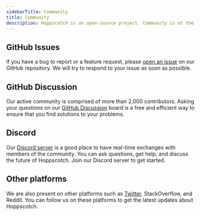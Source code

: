 ```yaml
---
sidebarTitle: Community
title: Community
description: Hoppscotch is an open-source project. Community is at the heart of everything we do.
---
```


## GitHub Issues

If you have a bug to report or a feature request, please [open an issue](https://github.com/hoppscotch/hoppscotch/issues/new/choose) on our GitHub repository. We will try to respond to your issue as soon as possible.

## GitHub Discussion

Our active community is comprised of more than 2,000 contributors. Asking your questions on our [GitHub Discussion](https://github.com/hoppscotch/hoppscotch/discussions) board is a free and efficient way to ensure that you find solutions to your problems.

## Discord

Our [Discord server](https://hoppscotch.io/discord) is a good place to have real-time exchanges with members of the community. You can ask questions, get help, and discuss the future of Hoppscotch. Join our Discord server to get started.

## Other platforms

We are also present on other platforms such as [Twitter](https://hoppscotch.io/twitter), StackOverflow, and Reddit. You can follow us on these platforms to get the latest updates about Hoppscotch.
